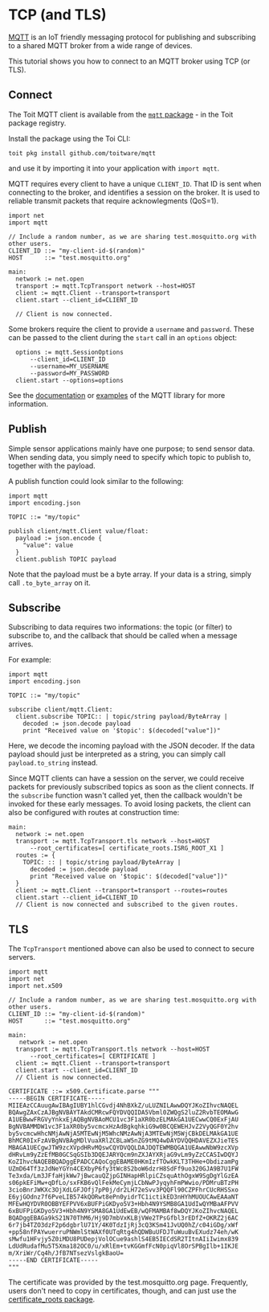 # TCP (and TLS)

[MQTT](https://mqtt.org/) is an IoT friendly messaging protocol for publishing and subscribing to a shared MQTT broker from a wide range of devices.

This tutorial shows you how to connect to an MQTT broker using TCP (or TLS).

## Connect

The Toit MQTT client is available from the [`mqtt` package](https://pkg.toit.io/package/github.com%2Ftoitware%2Fmqtt) - in the Toit package registry.

Install the package using the Toi CLI:

```shell
toit pkg install github.com/toitware/mqtt
```

and use it by importing it into your application with `import mqtt`.

MQTT requires every client to have a unique `CLIENT_ID`. That ID is sent when connecting to the broker, and identifies a session on the broker.
It is used to reliable transmit packets that require acknowlegments (QoS=1).

```toit
import net
import mqtt

// Include a random number, as we are sharing test.mosquitto.org with other users.
CLIENT_ID ::= "my-client-id-$(random)"
HOST      ::= "test.mosquitto.org"

main:
  network := net.open
  transport := mqtt.TcpTransport network --host=HOST
  client := mqtt.Client --transport=transport
  client.start --client_id=CLIENT_ID

  // Client is now connected.
```

Some brokers require the client to provide a `username` and `password`. These can be passed to the client during the
`start` call in an `options` object:

```
  options := mqtt.SessionOptions
      --client_id=CLIENT_ID
      --username=MY_USERNAME
      --password=MY_PASSWORD
  client.start --options=options
```
See the [documentation](https://pkg.toit.io/github.com/toitware/mqtt@2.0.1/docs/mqtt/library-summary) or
[examples](https://github.com/toitware/mqtt/tree/main/examples) of the MQTT library for more information.

## Publish

Simple sensor applications mainly have one purpose; to send sensor data. When sending data, you simply need to specify which topic to publish to, together with the payload.

A publish function could look similar to the following:

```toit
import mqtt
import encoding.json

TOPIC ::= "my/topic"

publish client/mqtt.Client value/float:
  payload := json.encode {
    "value": value
  }
  client.publish TOPIC payload

```

Note that the payload must be a byte array. If your data is a string, simply call `.to_byte_array` on it.

## Subscribe

Subscribing to data requires two informations: the topic (or filter) to subscribe to, and the callback that should be called
when a message arrives.

For example:
```toit
import mqtt
import encoding.json

TOPIC ::= "my/topic"

subscribe client/mqtt.Client:
  client.subscribe TOPIC:: | topic/string payload/ByteArray |
    decoded := json.decode payload
    print "Received value on '$topic': $(decoded["value"])"
```

Here, we decode the incoming payload with the JSON decoder. If the data payload should just be interpreted as a
string, you can simply call `payload.to_string` instead.

Since MQTT clients can have a session on the server, we could receive packets for previously subscribed topics
as soon as the client connects. If the `subscribe` function wasn't called yet, then the callback wouldn't be
invoked for these early messages. To avoid losing packets, the client can also be configured with routes at
construction time:

```
main:
  network := net.open
  transport := mqtt.TcpTransport.tls network --host=HOST
      --root_certificates=[ certificate_roots.ISRG_ROOT_X1 ]
  routes := {
    TOPIC: :: | topic/string payload/ByteArray |
      decoded := json.decode payload
      print "Received value on '$topic': $(decoded["value"])"
  }
  client := mqtt.Client --transport=transport --routes=routes
  client.start --client_id=CLIENT_ID
  // Client is now connected and subscribed to the given routes.
```

## TLS

The `TcpTransport` mentioned above can also be used to connect to secure servers.


```toit
import mqtt
import net
import net.x509

// Include a random number, as we are sharing test.mosquitto.org with other users.
CLIENT_ID ::= "my-client-id-$(random)"
HOST      ::= "test.mosquitto.org"

main:
   network := net.open
  transport := mqtt.TcpTransport.tls network --host=HOST
      --root_certificates=[ CERTIFICATE ]
  client := mqtt.Client --transport=transport
  client.start --client_id=CLIENT_ID
  // Client is now connected.

CERTIFICATE ::= x509.Certificate.parse """
-----BEGIN CERTIFICATE-----
MIIEAzCCAuugAwIBAgIUBY1hlCGvdj4NhBXkZ/uLUZNILAwwDQYJKoZIhvcNAQEL
BQAwgZAxCzAJBgNVBAYTAkdCMRcwFQYDVQQIDA5Vbml0ZWQgS2luZ2RvbTEOMAwG
A1UEBwwFRGVyYnkxEjAQBgNVBAoMCU1vc3F1aXR0bzELMAkGA1UECwwCQ0ExFjAU
BgNVBAMMDW1vc3F1aXR0by5vcmcxHzAdBgkqhkiG9w0BCQEWEHJvZ2VyQGF0Y2hv
by5vcmcwHhcNMjAwNjA5MTEwNjM5WhcNMzAwNjA3MTEwNjM5WjCBkDELMAkGA1UE
BhMCR0IxFzAVBgNVBAgMDlVuaXRlZCBLaW5nZG9tMQ4wDAYDVQQHDAVEZXJieTES
MBAGA1UECgwJTW9zcXVpdHRvMQswCQYDVQQLDAJDQTEWMBQGA1UEAwwNbW9zcXVp
dHRvLm9yZzEfMB0GCSqGSIb3DQEJARYQcm9nZXJAYXRjaG9vLm9yZzCCASIwDQYJ
KoZIhvcNAQEBBQADggEPADCCAQoCggEBAME0HKmIzfTOwkKLT3THHe+ObdizamPg
UZmD64Tf3zJdNeYGYn4CEXbyP6fy3tWc8S2boW6dzrH8SdFf9uo320GJA9B7U1FW
Te3xda/Lm3JFfaHjkWw7jBwcauQZjpGINHapHRlpiCZsquAthOgxW9SgDgYlGzEA
s06pkEFiMw+qDfLo/sxFKB6vQlFekMeCymjLCbNwPJyqyhFmPWwio/PDMruBTzPH
3cioBnrJWKXc3OjXdLGFJOfj7pP0j/dr2LH72eSvv3PQQFl90CZPFhrCUcRHSSxo
E6yjGOdnz7f6PveLIB574kQORwt8ePn0yidrTC1ictikED3nHYhMUOUCAwEAAaNT
MFEwHQYDVR0OBBYEFPVV6xBUFPiGKDyo5V3+Hbh4N9YSMB8GA1UdIwQYMBaAFPVV
6xBUFPiGKDyo5V3+Hbh4N9YSMA8GA1UdEwEB/wQFMAMBAf8wDQYJKoZIhvcNAQEL
BQADggEBAGa9kS21N70ThM6/Hj9D7mbVxKLBjVWe2TPsGfbl3rEDfZ+OKRZ2j6AC
6r7jb4TZO3dzF2p6dgbrlU71Y/4K0TdzIjRj3cQ3KSm41JvUQ0hZ/c04iGDg/xWf
+pp58nfPAYwuerruPNWmlStWAXf0UTqRtg4hQDWBuUFDJTuWuuBvEXudz74eh/wK
sMwfu1HFvjy5Z0iMDU8PUDepjVolOCue9ashlS4EB5IECdSR2TItnAIiIwimx839
LdUdRudafMu5T5Xma182OC0/u/xRlEm+tvKGGmfFcN0piqVl8OrSPBgIlb+1IKJE
m/XriWr/Cq4h/JfB7NTsezVslgkBaoU=
-----END CERTIFICATE-----
"""
```

The certificate was provided by the test.mosquitto.org page. Frequently, users don't need to
copy in certificates, though, and can just use the
[certificate_roots package](https://pkg.toit.io/package/github.com%2Ftoitware%2Ftoit-cert-roots).
